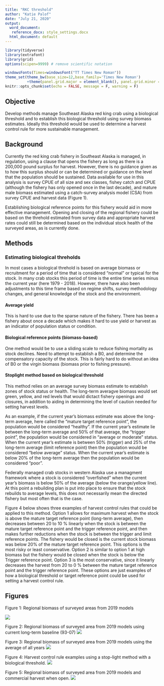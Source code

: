 ```yaml
---
title: "RKC threshold"
author: "Katie Palof"
date: "July 21, 2020"
output:
  word_document: 
   reference_docx: style_settings.docx
  html_document: default
---
```


```r
library(tidyverse)
library(extrafont)
library(grid)
options(scipen=9999) # remove scientific notation

windowsFonts(Times=windowsFont("TT Times New Roman"))
theme_set(theme_bw(base_size=12,base_family='Times New Roman')
          +theme(panel.grid.major = element_blank(), panel.grid.minor = element_blank()))
knitr::opts_chunk$set(echo = FALSE, message = F, warning = F)
```

## Objective
Develop methods manage Southeast Alaska red king crab using a biological threshold and to establish this biological threshold using survey biomass estimates.
Ideally this threshold would be used to determine a harvest control rule for more sustainable management.

## Background
Currently the red king crab fishery in Southeast Alaska is managed, in regulation, using a clause that opens the fishery as long as there is a 200,000 pound surplus for harvest.  However, there is no guidance given as to how this surplus should or can be determined or guidance on the level that the population should be sustained. 
Data available for use in this analysis is survey CPUE of all size and sex classes, fishey catch and CPUE (although the fishery has only opened once in the last decade), and mature male biomass estimated using a catch-survey analysis model (CSA) from survey CPUE and harvest data (Figure 1).  

Establishing biological reference points for this fishery would aid in more effective management. Opening and closing of the regional fishery could be based on the threhold estimated from survey data and appropriate harvest rates could still be determined based on the individual stock health of the surveyed areas, as is currently done.


## Methods

### Estimating biological threholds
In most cases a biological threhold is based on average biomass or recruitment for a period of time that is considered "normal" or typical for the stock. In many crab stocks this period of time is the entire time series minus the current year (here 1979 - 2018). However, there have also been adjustments to this time frame based on regime shifts, survey methodology changes, and general knowledge of the stock and the environment. 

#### Average yield
This is hard to use due to the sparse nature of the fishery.  There has been a fishery about once a 
decade which makes it hard to use yield or harvest as an indicator of population status or condition.

#### Biological reference points (biomass-based)
One method would be to use a sliding scale to reduce fishing mortality as stock declines.
Need to attempt to establish a B0, and determine the compensatory capacity of the stock. This is fairly hard to do without an idea of B0 or the virgin biomass (biomass prior to fishing pressure).
    
#### Stoplight method based on biological threshold
This method relies on an average survey biomass estimate to establish zones of stock status or health. The long-term averagve biomass would set green, yellow, and red levels that would dictact fishery openings and closures, in addition to aiding in determining the level of caution needed for setting harvest levels. 

As an example, if the current year's biomass estimate was above the long-term average, here called the "mature target reference point", the population would be considered "healthy". If the current year's estimate lie between the long-term average and 50% of that average, the "trigger point", the population would be considered in "average or moderate" status. When the current year's estimate is between 50% (trigger) and 25% of the long-term average (limit reference point) then the population would be considered "below average" status. When the current year's estimate is below 20% of the long-term average then the population would be considered "poor". 

Federally managed crab stocks in western Alaska use a managment framework where a stock is considered "overfished" when the current year's biomass is below 50% of the average (below the orange/yellow line). At this point a rebuilding plan is put into place to ensure that the stock rebuilds to average levels, this does not necessarily mean the directed fishery but most often that is the case. 

Figure 4 below shows three examples of harvest control rules that could be applied to this method. Option 1 allows for maximum harvest when the stock is above the mature target reference point (long-term average), then decreases between 20 to 10 % linearly when the stock is between the mature target reference point and the trigger reference point, and then makes further reductions when the stock is between the trigger and limit reference points. The fishery would be closed is the current stock biomass was below 20% of the mature target reference point. This options is the most risky or least conservative. Option 2 is similar to option 1 at high biomass but the fishery would be closed when the stock is below the Trigger reference point. Option 3 is the most conservative, since it linearly decreases the harvest from 20 to 0 % between the mature target reference point and the trigger reference point. These options are just examples of how a biological threshold or target reference point could be used for setting a harvest control rule. 


## Figures

Figure 1: Regional biomass of surveyed areas from 2019 models

![](../figures/2019/MRregional_biomass2_2019.png)


Figure 2: Regional biomass of surveyed area from 2019 models using current long-term baseline (93-07)
![](../figures/regional_levels.png)

Figure 3: Regional biomass of surveyed area from 2019 models using the average of all years
![](../figures/regional_levels2_2019.png)

Figure 4: Harvest control rule examples using a stop-light method with a biological threshold.
![](../figures/harvest_control_rule_options.png)


Figure 5: Regional biomass of surveyed area from 2019 models and commercial harvest when open.
![](../figures/harvest_w_regional_levels1_2019.png)




